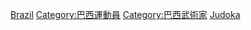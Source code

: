 {{Commonscat|Judoka from Brazil}}

[[Category:各國柔道運動員|Brazil]]
[[Category:巴西運動員|Category:巴西運動員]]
[[Category:巴西武術家|Category:巴西武術家]]
[[Category:巴西柔道|Judoka]]